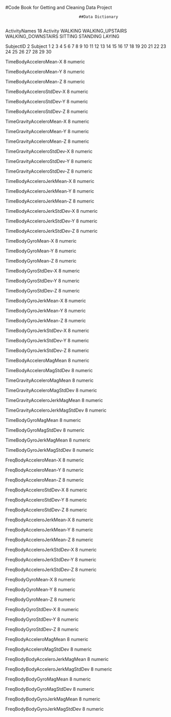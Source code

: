 #Code Book for Getting and Cleaning Data Project

                                    ##Data Dictionary
                                    
ActivityNames   18
    Activity
    WALKING
    WALKING_UPSTAIRS
    WALKING_DOWNSTAIRS
    SITTING
    STANDING
    LAYING

SubjectID       2
    Subject
    1
    2
    3
    4
    5
    6
    7
    8
    9
    10
    11
    12
    13
    14
    15
    16
    17
    18
    19
    20
    21
    22
    23
    24
    25
    26
    27
    28
    29
    30
  
TimeBodyAcceleroMean-X    8
    numeric
    
TimeBodyAcceleroMean-Y    8
    numeric

TimeBodyAcceleroMean-Z    8
    numeric

TimeBodyAcceleroStdDev-X    8
    numeric

TimeBodyAcceleroStdDev-Y    8
    numeric

TimeBodyAcceleroStdDev-Z    8
    numeric

TimeGravityAcceleroMean-X    8
    numeric

TimeGravityAcceleroMean-Y    8
    numeric

TimeGravityAcceleroMean-Z    8
    numeric

TimeGravityAcceleroStdDev-X    8
    numeric

TimeGravityAcceleroStdDev-Y    8
    numeric

TimeGravityAcceleroStdDev-Z    8
    numeric

TimeBodyAcceleroJerkMean-X    8
    numeric

TimeBodyAcceleroJerkMean-Y    8
    numeric

TimeBodyAcceleroJerkMean-Z    8
    numeric

TimeBodyAcceleroJerkStdDev-X    8
    numeric

TimeBodyAcceleroJerkStdDev-Y    8
    numeric

TimeBodyAcceleroJerkStdDev-Z    8
    numeric

TimeBodyGyroMean-X    8
    numeric

TimeBodyGyroMean-Y    8
    numeric

TimeBodyGyroMean-Z    8
    numeric

TimeBodyGyroStdDev-X    8
    numeric

TimeBodyGyroStdDev-Y    8
    numeric

TimeBodyGyroStdDev-Z    8
    numeric

TimeBodyGyroJerkMean-X    8
    numeric

TimeBodyGyroJerkMean-Y    8
    numeric

TimeBodyGyroJerkMean-Z    8
    numeric

TimeBodyGyroJerkStdDev-X    8
    numeric

TimeBodyGyroJerkStdDev-Y    8
    numeric

TimeBodyGyroJerkStdDev-Z    8
    numeric

TimeBodyAcceleroMagMean    8
    numeric

TimeBodyAcceleroMagStdDev    8
    numeric

TimeGravityAcceleroMagMean    8
    numeric

TimeGravityAcceleroMagStdDev    8
    numeric

TimeGravityAcceleroJerkMagMean    8
    numeric

TimeGravityAcceleroJerkMagStdDev    8
    numeric

TimeBodyGyroMagMean    8
    numeric

TimeBodyGyroMagStdDev    8
    numeric

TimeBodyGyroJerkMagMean    8
    numeric

TimeBodyGyroJerkMagStdDev    8
    numeric

FreqBodyAcceleroMean-X    8
    numeric

FreqBodyAcceleroMean-Y    8
    numeric

FreqBodyAcceleroMean-Z    8
    numeric

FreqBodyAcceleroStdDev-X    8
    numeric

FreqBodyAcceleroStdDev-Y    8
    numeric

FreqBodyAcceleroStdDev-Z    8
    numeric

FreqBodyAcceleroJerkMean-X    8
    numeric

FreqBodyAcceleroJerkMean-Y    8
    numeric

FreqBodyAcceleroJerkMean-Z    8
    numeric

FreqBodyAcceleroJerkStdDev-X    8
    numeric

FreqBodyAcceleroJerkStdDev-Y    8
    numeric

FreqBodyAcceleroJerkStdDev-Z    8
    numeric

FreqBodyGyroMean-X    8
    numeric

FreqBodyGyroMean-Y    8
    numeric

FreqBodyGyroMean-Z    8
    numeric

FreqBodyGyroStdDev-X    8
    numeric

FreqBodyGyroStdDev-Y    8
    numeric

FreqBodyGyroStdDev-Z    8
    numeric

FreqBodyAcceleroMagMean    8
    numeric

FreqBodyAcceleroMagStdDev    8
    numeric

FreqBodyBodyAcceleroJerkMagMean    8
    numeric

FreqBodyBodyAcceleroJerkMagStdDev    8
    numeric

FreqBodyBodyGyroMagMean    8
    numeric

FreqBodyBodyGyroMagStdDev    8
    numeric

FreqBodyBodyGyroJerkMagMean    8
    numeric

FreqBodyBodyGyroJerkMagStdDev    8
    numeric



